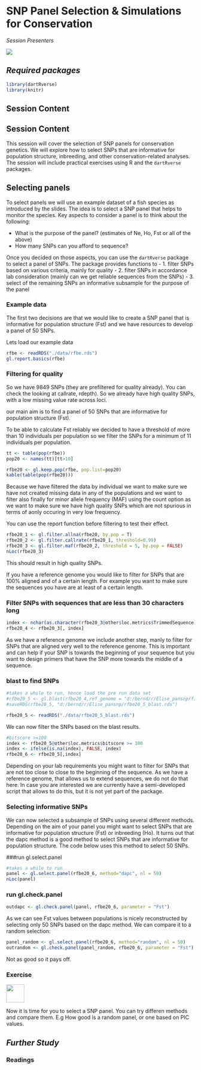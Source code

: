 # SNP Panel Selection & Simulations for Conservation

*Session Presenters*

![](images/Presenters6.png)

## *Required packages*

```r
library(dartRverse)
library(knitr)
```

## Session Content


## Session Content

This session will cover the selection of SNP panels for conservation genetics. We will explore how to select SNPs that are informative for population structure, inbreeding, and other conservation-related analyses. The session will include practical exercises using R and the `dartRverse` packages.

## Selecting panels

To select panels we will use an example dataset of a fish species as introduced by the slides. The idea is to select a SNP panel that helps to monitor the species. Key aspects to consider a panel is to think about the following:

-   What is the purpose of the panel? (estimates of Ne, Ho, Fst or all of the above)
-   How many SNPs can you afford to sequence?

Once you decided on those aspects, you can use the `dartRverse` package to select a panel of SNPs. The package provides functions to - 1. filter SNPs based on various criteria, mainly for quality - 2. filter SNPs in accordance lab consideration (mainly can we get reliable sequences from the SNPs) - 3. select of the remaining SNPs an informative subsample for the purpose of the panel

### Example data

The first two decisions are that we would like to create a SNP panel that is informative for population structure (Fst) and we have resources to develop a panel of 50 SNPs.

Lets load our example data

```r

rfbe <- readRDS("./data/rfbe.rds")
gl.report.basics(rfbe)

```

### Filtering for quality

So we have 9849 SNPs (they are prefiltered for quality already). You can check the looking at callrate, rdepth). So we already have high quality SNPs, with a low missing value rate across loci.

our main aim is to find a panel of 50 SNPs that are informative for population structure (Fst).

To be able to calculate Fst reliably we decided to have a threshold of more than 10 individuals per population so we filter the SNPs for a minimum of 11 individuals per population.

```r
tt <- table(pop(rfbe))
pop20 <- names(tt)[tt>10]

rfbe20 <- gl.keep.pop(rfbe, pop.list=pop20)
kable(table(pop(rfbe20)))

```

Because we have filtered the data by individual we want to make sure we have not created missing data in any of the populations and we want to filter also finally for minor allele frequency (MAF) using the count option as we want to make sure we have high quality SNPs which are not spurious in terms of aonly occuring in very low frequency.

You can use the report function before filtering to test their effect.

```r
rfbe20_1 <- gl.filter.allna(rfbe20, by.pop = T)
rfbe20_2 <- gl.filter.callrate(rfbe20_1, threshold=0.99)
rfbe20_3 <- gl.filter.maf(rfbe20_2, threshold = 5, by.pop = FALSE)
nLoc(rfbe20_3)
```

This should result in high quality SNPs.

If you have a reference genome you would like to filter for SNPs that are 100% aligned and of a certain length. For example you want to make sure the sequences you have are at least of a certain length.

### Filter SNPs with sequences that are less than 30 characters long

```r

index <- nchar(as.character(rfbe20_3@other$loc.metrics$TrimmedSequence))>29
rfbe20_4 <- rfbe20_3[, index]

```

As we have a reference genome we include another step, manly to filter for SNPs that are aligned very well to the reference genome. This is important and can help if your SNP is towards the beginning of your sequence but you want to design primers that have the SNP more towards the middle of a sequence.

### blast to find SNPs

```r
#takes a while to run, hence load the pre run data set
#rfbe20_5 <- gl.blast(rfbe20_4,ref_genome = "d:/bernd/r/Elise_pansnp/final.genome.scf.fasta", task = "blastn", number_of_threads = 10 )
#saveRDS(rfbe20_5, "d:/bernd/r/Elise_pansnp/rfbe20_5_blast.rds")

rfbe20_5 <- readRDS("./data/rfbe20_5_blast.rds")

```

We can now filter the SNPs based on the blast results.

```r
#bitscore >=100
index <- rfbe20_5@other$loc.metrics$bitscore >= 100
index <- ifelse(is.na(index), FALSE, index)
rfbe20_6 <- rfbe20_5[,index]

```

Depending on your lab requirements you might want to filter for SNPs that are not too close to close to the beginning of the sequence. As we have a reference genome, that allows us to extend sequences, we do not do that here. In case you are interested we are currently have a semi-developed script that allows to do this, but it is not yet part of the package.

### Selecting informative SNPs

We can now selected a subsample of SNPs using several different methods. Depending on the aim of your panel you might want to select SNPs that are informative for population structure (Fst) or inbreeding (Ho). It turns out that the dapc method is a good method to select SNPs that are informative for population structure. The code below uses this method to select 50 SNPs.

###run gl.select.panel

```r
#takes a while to run
panel <- gl.select.panel(rfbe20_6, method="dapc", nl = 50)
nLoc(panel)
```

### run gl.check.panel

```r
outdapc <- gl.check.panel(panel, rfbe20_6, parameter = "Fst")
```

As we can see Fst values between populations is nicely reconstructed by selecting only 50 SNPs based on the dapc method. We can compare it to a random selection:

```r
panel_random <- gl.select.panel(rfbe20_6, method="random", nl = 50)
outrandom <- gl.check.panel(panel_random, rfbe20_6, parameter = "Fst")
```

Not as good so it pays off.

::: callout-note
### Exercise

![](images/task.png){#id .class width="48"}

Now it is time for you to select a SNP panel. You can try differen methods and compare them. E.g How good is a random panel, or one based on PIC values.
:::

## *Further Study*

### Readings
